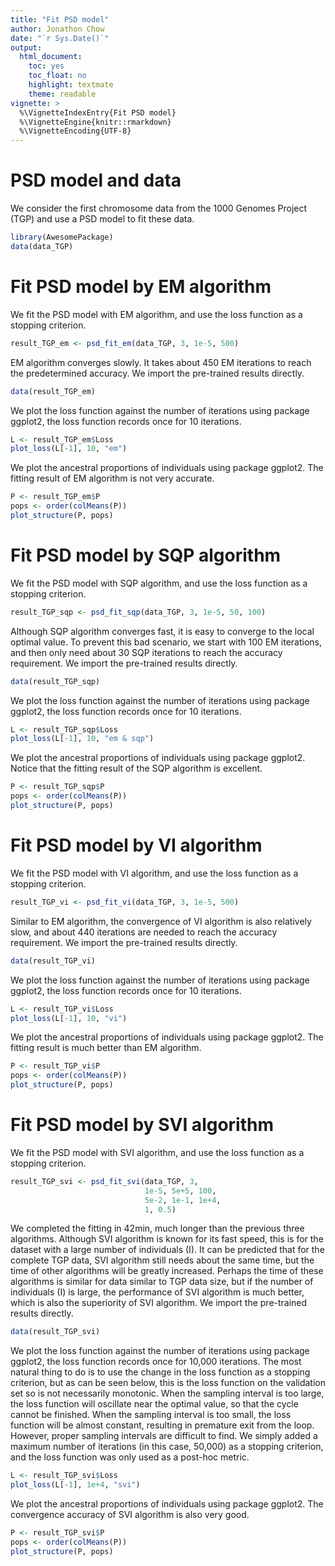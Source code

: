 ```yaml
---
title: "Fit PSD model"
author: Jonathon Chow
date: "`r Sys.Date()`"
output:
  html_document:
    toc: yes
    toc_float: no
    highlight: textmate
    theme: readable
vignette: >
  %\VignetteIndexEntry{Fit PSD model}
  %\VignetteEngine{knitr::rmarkdown}
  %\VignetteEncoding{UTF-8}
---
```


# PSD model and data

We consider the first chromosome data from the 1000 Genomes Project (TGP) and use a PSD model to fit these data.

```r
library(AwesomePackage)
data(data_TGP)
```

# Fit PSD model by EM algorithm

We fit the PSD model with EM algorithm, and use the loss function as a stopping criterion.

```r
result_TGP_em <- psd_fit_em(data_TGP, 3, 1e-5, 500)
```

EM algorithm converges slowly. It takes about 450 EM iterations to reach the predetermined accuracy. We import the pre-trained results directly.

```r
data(result_TGP_em)
```

We plot the loss function against the number of iterations using package ggplot2, the loss function records once for 10 iterations.

```r
L <- result_TGP_em$Loss
plot_loss(L[-1], 10, "em")
```

We plot the ancestral proportions of individuals using package ggplot2. The fitting result of EM algorithm is not very accurate.

```r
P <- result_TGP_em$P
pops <- order(colMeans(P))
plot_structure(P, pops)
```

# Fit PSD model by SQP algorithm

We fit the PSD model with SQP algorithm, and use the loss function as a stopping criterion.

```r
result_TGP_sqp <- psd_fit_sqp(data_TGP, 3, 1e-5, 50, 100)
```

Although SQP algorithm converges fast, it is easy to converge to the local optimal value. To prevent this bad scenario, we start with 100 EM iterations, and then only need about 30 SQP iterations to reach the accuracy requirement. We import the pre-trained results directly.

```r
data(result_TGP_sqp)
```

We plot the loss function against the number of iterations using package ggplot2, the loss function records once for 10 iterations.

```r
L <- result_TGP_sqp$Loss
plot_loss(L[-1], 10, "em & sqp")
```

We plot the ancestral proportions of individuals using package ggplot2.  Notice that the fitting result of the SQP algorithm is excellent.

```r
P <- result_TGP_sqp$P
pops <- order(colMeans(P))
plot_structure(P, pops)
```

# Fit PSD model by VI algorithm

We fit the PSD model with VI algorithm, and use the loss function as a stopping criterion.

```r
result_TGP_vi <- psd_fit_vi(data_TGP, 3, 1e-5, 500)
```

Similar to EM algorithm, the convergence of VI algorithm is also relatively slow, and about 440 iterations are needed to reach the accuracy requirement. We import the pre-trained results directly.

```r
data(result_TGP_vi)
```

We plot the loss function against the number of iterations using package ggplot2, the loss function records once for 10 iterations.

```r
L <- result_TGP_vi$Loss
plot_loss(L[-1], 10, "vi")
```

We plot the ancestral proportions of individuals using package ggplot2.  The fitting result is much better than EM algorithm.

```r
P <- result_TGP_vi$P
pops <- order(colMeans(P))
plot_structure(P, pops)
```

# Fit PSD model by SVI algorithm

We fit the PSD model with SVI algorithm, and use the loss function as a stopping criterion.

```r
result_TGP_svi <- psd_fit_svi(data_TGP, 3,
                              1e-5, 5e+5, 100,
                              5e-2, 1e-1, 1e+4,
                              1, 0.5)
```

We completed the fitting in 42min, much longer than the previous three algorithms. Although SVI algorithm is known for its fast speed, this is for the dataset with a large number of individuals (I). It can be predicted that for the complete TGP data, SVI algorithm still needs about the same time, but the time of other algorithms will be greatly increased. Perhaps the time of these algorithms is similar for data similar to TGP data size, but if the number of individuals (I) is large, the performance of SVI algorithm is much better, which is also the superiority of SVI algorithm. We import the pre-trained results directly.

```r
data(result_TGP_svi)
```

We plot the loss function against the number of iterations using package ggplot2, the loss function records once for 10,000 iterations. The most natural thing to do is to use the change in the loss function as a stopping criterion, but as can be seen below, this is the loss function on the validation set so is not necessarily monotonic. When the sampling interval is too large, the loss function will oscillate near the optimal value, so that the cycle cannot be finished. When the sampling interval is too small, the loss function will be almost constant, resulting in premature exit from the loop. However, proper sampling intervals are difficult to find. We simply added a maximum number of iterations (in this case, 50,000) as a stopping criterion, and the loss function was only used as a post-hoc metric.

```r
L <- result_TGP_svi$Loss
plot_loss(L[-1], 1e+4, "svi")
```

We plot the ancestral proportions of individuals using package ggplot2. The convergence accuracy of SVI algorithm is also very good.

```r
P <- result_TGP_svi$P
pops <- order(colMeans(P))
plot_structure(P, pops)
```

